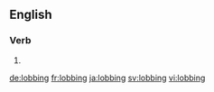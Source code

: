 ==English==

===Verb===
{{head|en}}

# {{present participle of|lob|lang=en}}

[[de:lobbing]]
[[fr:lobbing]]
[[ja:lobbing]]
[[sv:lobbing]]
[[vi:lobbing]]